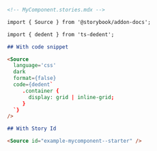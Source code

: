 ```md
<!-- MyComponent.stories.mdx -->

import { Source } from '@storybook/addon-docs';

import { dedent } from 'ts-dedent';

## With code snippet

<Source
  language='css'
  dark
  format={false}
  code={dedent`
     .container {
       display: grid | inline-grid;
     }
  `}
/>

## With Story Id

<Source id="example-mycomponent--starter" />
```
